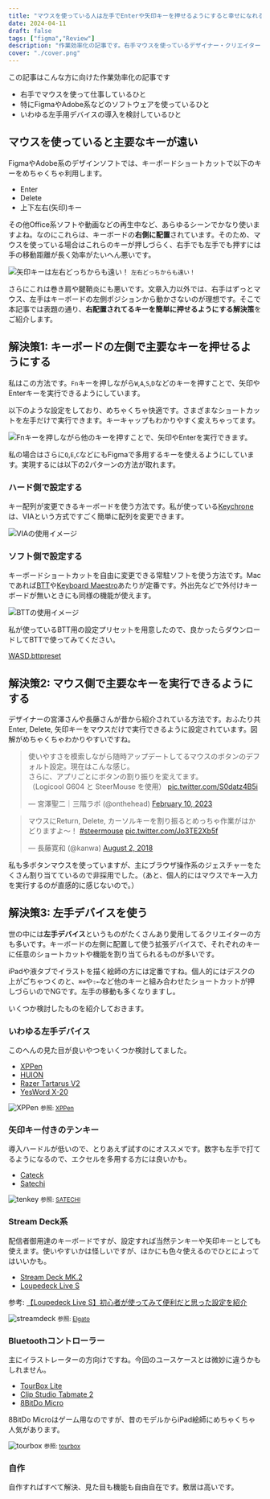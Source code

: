 ```yaml
---
title: "マウスを使っている人は左手でEnterや矢印キーを押せるようにすると幸せになれる話"
date: 2024-04-11
draft: false
tags: ["figma","Review"]
description: "作業効率化の記事です。右手マウスを使っているデザイナー・クリエイター・それ以外の方もぜひ。左手デバイスのおすすめも紹介。"
cover: "./cover.png"
---
```


この記事はこんな方に向けた作業効率化の記事です

* 右手でマウスを使って仕事しているひと
* 特にFigmaやAdobe系などのソフトウェアを使っているひと
* いわゆる左手用デバイスの導入を検討しているひと


## マウスを使っていると主要なキーが遠い

FigmaやAdobe系のデザインソフトでは、キーボードショートカットで以下のキーをめちゃくちゃ利用します。

* Enter
* Delete
* 上下左右(矢印)キー

その他Office系ソフトや動画などの再生中など、あらゆるシーンでかなり使いますよね。なのにこれらは、キーボードの**右側に配置**されています。そのため、マウスを使っている場合はこれらのキーが押しづらく、右手でも左手でも押すには手の移動距離が長く効率がたいへん悪いです。

![矢印キーは左右どっちからも遠い！](./hand-position.png)
<small>左右どっちからも遠い！</small>

さらにこれは巻き肩や腱鞘炎にも悪いです。文章入力以外では、右手はずっとマウス、左手はキーボードの左側ポジションから動かさないのが理想です。そこで本記事では表題の通り、**右配置されてるキーを簡単に押せるようにする解決策**をご紹介します。

## 解決策1: キーボードの左側で主要なキーを押せるようにする

私はこの方法です。`Fn`キーを押しながら`W`,`A`,`S`,`D`などのキーを押すことで、矢印やEnterキーを実行できるようにしています。

以下のような設定をしており、めちゃくちゃ快適です。さまざまなショートカットを左手だけで実行できます。キーキャップもわかりやすく変えちゃってます。

![Fnキーを押しながら他のキーを押すことで、矢印やEnterを実行できます。](./keymap.png)

私の場合はさらに`Q`,`E`,`C`などにもFigmaで多用するキーを使えるようにしています。実現するには以下の2パターンの方法が取れます。

### ハード側で設定する
キー配列が変更できるキーボードを使う方法です。私が使っている[Keychrone](https://amzn.to/3VWQLEn)は、VIAという方式ですごく簡単に配列を変更できます。

![VIAの使用イメージ](./2024-04-10-19-01-38.png)

### ソフト側で設定する
キーボードショートカットを自由に変更できる常駐ソフトを使う方法です。Macであれば[BTT](https://folivora.ai/)や[Keyboard Maestro](https://www.keyboardmaestro.com/main/)あたりが定番です。外出先などで外付けキーボードが無いときにも同様の機能が使えます。

![BTTの使用イメージ](./2024-04-10-19-13-12.png)

私が使っているBTT用の設定プリセットを用意したので、良かったらダウンロードしてBTTで使ってみてください。

<a class="download" href="/download/WASD.bttpreset" download="WASD.bttpreset">WASD.bttpreset</a>

 
## 解決策2: マウス側で主要なキーを実行できるようにする

デザイナーの宮澤さんや長藤さんが昔から紹介されている方法です。おふたり共Enter, Delete, 矢印キーをマウスだけで実行できるように設定されています。図解がめちゃくちゃわかりやすいですね。

<blockquote class="twitter-tweet"><p lang="ja" dir="ltr">使いやすさを模索しながら随時アップデートしてるマウスのボタンのデフォルト設定。現在はこんな感じ。<br/>さらに、アプリごとにボタンの割り振りを変えてます。<br/>（Logicool G604 と SteerMouse を使用） <a href="https://t.co/S0datz4B5i">pic.twitter.com/S0datz4B5i</a></p>&mdash; 宮澤聖二｜三階ラボ (@onthehead) <a href="https://twitter.com/onthehead/status/1623967176163201026?ref_src=twsrc%5Etfw">February 10, 2023</a></blockquote> <script async src="https://platform.twitter.com/widgets.js" charset="utf-8"></script>

<blockquote class="twitter-tweet"><p lang="ja" dir="ltr">マウスにReturn, Delete, カーソルキーを割り振るとめっちゃ作業がはかどりますよ〜！ <a href="https://twitter.com/hashtag/steermouse?src=hash&amp;ref_src=twsrc%5Etfw">#steermouse</a> <a href="https://t.co/Jo3TE2Xb5f">pic.twitter.com/Jo3TE2Xb5f</a></p>&mdash; 長藤寛和 (@kanwa) <a href="https://twitter.com/kanwa/status/1024857936323960833?ref_src=twsrc%5Etfw">August 2, 2018</a></blockquote> <script async src="https://platform.twitter.com/widgets.js" charset="utf-8"></script>

私も多ボタンマウスを使っていますが、主にブラウザ操作系のジェスチャーをたくさん割り当てているので非採用でした。（あと、個人的にはマウスでキー入力を実行するのが直感的に感じないので。）

## 解決策3: 左手デバイスを使う

世の中には**左手デバイス**というものがたくさんあり愛用してるクリエイターの方も多いです。キーボードの左側に配置して使う拡張デバイスで、それぞれのキーに任意のショートカットや機能を割り当てられるものが多いです。

iPadや液タブでイラストを描く絵師の方には定番ですね。個人的にはデスクの上がごちゃつくのと、`⌘⌫`や`⇧←`など他のキーと組み合わせたショートカットが押しづらいのでNGです。左手の移動も多くなりますし。

いくつか検討したものを紹介しておきます。

### いわゆる左手デバイス
このへんの見た目が良いやつをいくつか検討してました。

* [XPPen](https://amzn.to/3JbBNCU)
* [HUION](https://amzn.to/3vOvzFX)
* [Razer Tartarus V2](https://amzn.to/4aSe6vj)
* [YesWord X-20](https://amzn.to/4apPqu8)

![XPPen](./xppen.jpg)
<small class="reference">
    参照: <a href="https://www.xp-pen.jp/product/1369.html" target="_blank">XPPen</a>
</small>


### 矢印キー付きのテンキー
導入ハードルが低いので、とりあえず試すのにオススメです。数字も左手で打てるようになるので、エクセルを多用する方には良いかも。

* [Cateck](https://amzn.to/4apPwSw)
* [Satechi](https://amzn.to/49uv5Tm)

![tenkey](./tenkey.png)
<small class="reference">
    参照: <a href="https://satechi.net/products/bluetooth-extended-keypad" target="_blank">SATECHI</a>
</small>

### Stream Deck系
配信者御用達のキーボードですが、設定すれば当然テンキーや矢印キーとしても使えます。使いやすいかは怪しいですが、ほかにも色々使えるのでひとによってはいいかも。

* [Stream Deck MK.2](https://amzn.to/4aQRVFx)
* [Loupedeck Live S](https://amzn.to/49uZNf8)

参考: [【Loupedeck Live S】初心者が使ってみて便利だと思った設定を紹介](https://jagadget.com/loupedecklives/#toc7)

![streamdeck](./streamdeck.png)
<small class="reference">
    参照: <a href="https://www.elgato.com/jp/ja/p/stream-deck-plus-black" target="_blank">Elgato</a>
</small>

### Bluetoothコントローラー
主にイラストレーターの方向けですね。今回のユースケースとは微妙に違うかもしれません。

* [TourBox Lite](https://amzn.to/4cNDEvh)
* [Clip Studio Tabmate 2](https://amzn.to/3xw9fBA)
* [8BitDo Micro](https://amzn.to/43V7r14)

8BitDo Microはゲーム用なのですが、昔のモデルからiPad絵師にめちゃくちゃ人気があります。

![tourbox](./tourbox.jpeg)
<small class="reference">
    参照: <a href="https://www.tourboxtech.com/jp/" target="_blank">tourbox</a>
</small>

### 自作
自作すればすべて解決、見た目も機能も自由自在です。敷居は高いです。

<EmbedCard
    url="https://hoshinotabibito.com/hidarite-device-for-ipad/"
    img="https://hoshinotabibito.com/wp-content/uploads/2020/10/ipad-hidaritedeviceforipad-eyecatch.png"
    title="【iPad左手デバイス】procreateにも使える！自作キーボードのススメ！ | 星ノ旅ビト"
    site="hoshinotabibito.com" />

